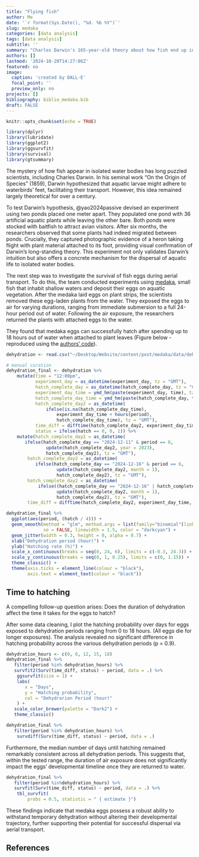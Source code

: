 ```yaml
---
title: "Flying fish"
author: Me
date: '`r format(Sys.Date(), "%d. %b %Y")`'
slug: medaka
categories: [data analysis]
tags: [data analysis]
subtitle: ''
summary: "Charles Darwin's 165-year-old theory about how fish end up in isolated ponds has finally been proven! Researchers have demonstrated that waterbirds can indeed transport aquatic life between water bodies - effectively fish can withstand air exposure. Further to this, here I show, the duration of air exposure doesn't affect the eggs' hatching timeline. "
authors: []
lastmod: '2024-10-20T14:27:06Z'
featured: no
image:
  caption: 'created by DALL·E'
  focal_point: ''
  preview_only: no
projects: []
bibliography: biblio_medaka.bib  
draft: FALSE
---
```


```r
knitr::opts_chunk$set(echo = TRUE)
```

```r
library(dplyr)
library(lubridate)
library(ggplot2)
library(ggsurvfit)
library(survival)
library(gtsummary)
```

The mystery of how fish appear in isolated water bodies has long puzzled scientists, including Charles Darwin. In his seminal work "On the Origin of Species" (1859), Darwin hypothesized that aquatic larvae might adhere to waterbirds' feet, facilitating their transport. However, this idea remained largely theoretical for over a century.

To test Darwin's hypothesis, @yao2024passive devised an experiment using two ponds placed one meter apart. They populated one pond with 36 artificial aquatic plants while leaving the other bare. Both ponds were stocked with baitfish to attract avian visitors. After six months, the researchers observed that some plants had indeed migrated between ponds. Crucially, they captured photographic evidence of a heron taking flight with plant material attached to its foot, providing visual confirmation of Darwin's long-standing theory. This experiment not only validates Darwin's intuition but also offers a concrete mechanism for the dispersal of aquatic life to isolated water bodies.

The next step was to investigate the survival of fish eggs during aerial transport. To do this, the team conducted experiments using [medaka](https://en.wikipedia.org/wiki/Japanese_rice_fish), small fish that inhabit shallow waters and deposit their eggs on aquatic vegetation. After the medaka laid eggs on plant strips, the scientists removed these egg-laden plants from the water. They exposed the eggs to air for varying durations, ranging from immediate submersion to a full 24-hour period out of water. Following the air exposure, the researchers returned the plants with attached eggs to the water.

They found that medaka eggs can successfully hatch after spending up to 18 hours out of water when attached to plant leaves (Figure below - reproduced using the [authors' code](https://github.com/yaoakifumi/Medaka-embryo-desication-tolerance/blob/main/code.md)).

```r
dehydration <- read.csv("~/Desktop/Website/content/post/medaka/data/dehydration_final.csv")
```

```r
# manual curation
dehydration_final <- dehydration %>%
    mutate(time = "12:00pm",
           experiment_day = as_datetime(experiment_day, tz = "GMT"),
           hatch_complete_day = as_datetime(hatch_complete_day, tz = "GMT"),
           experiment_day_time = ymd_hm(paste(experiment_day, time), tz = "GMT"),
           hatch_complete_day_time = ymd_hm(paste(hatch_complete_day, time), tz = "GMT"),
           hatch_complete_day2 = as_datetime(
               ifelse(is.na(hatch_complete_day_time), 
                   experiment_day_time + hours(period), 
                   hatch_complete_day_time), tz = "GMT"),
           time_diff = difftime(hatch_complete_day2, experiment_day_time, units = "days"),
           status = ifelse(hatch == 0, 0, 1)) %>%
    mutate(hatch_complete_day2 = as_datetime(
       ifelse(hatch_complete_day == "2024-12-11" & period == 0,
               update(hatch_complete_day2, year = 2023), 
               hatch_complete_day2), tz = "GMT"),
        hatch_complete_day2 = as_datetime(
           ifelse(hatch_complete_day == "2024-12-16" & period == 6,
                   update(hatch_complete_day2, month = 1), 
                   hatch_complete_day2), tz = "GMT"),
        hatch_complete_day2 = as_datetime(
            ifelse((hatch_complete_day == "2024-12-16" | hatch_complete_day == "2024-12-27") & period == 12,
                   update(hatch_complete_day2, month = 1), 
                   hatch_complete_day2), tz = "GMT"), 
        time_diff = difftime(hatch_complete_day2, experiment_day_time, units = "days"))
```

```r
dehydration_final %>%
  ggplot(aes(period, (hatch / 4))) +
  geom_smooth(method = "glm", method.args = list(family="binomial"(link="probit")), 
              se = FALSE, linewidth = 1.5, color = "darkcyan") +
  geom_jitter(width = 0.3, height = 0, alpha = 0.7) +
  xlab("Dehydration period (hour)") + 
  ylab("Hatching rate (%)") + 
  scale_x_continuous(breaks = seq(0, 24, 6), limits = c(-0.3, 24.3)) + 
  scale_y_continuous(breaks = seq(0, 1, 0.25), limits = c(0, 1.15)) +
  theme_classic() +
  theme(axis.ticks = element_line(colour = "black"),
        axis.text = element_text(colour = "black"))
```

## Time to hatching

A compelling follow-up question arises: Does the duration of dehydration affect the time it takes for the eggs to hatch?

After some data cleaning, I plot the hatching probability over days for eggs exposed to dehydration periods ranging from 0 to 18 hours. (All eggs die for longer exposures). The analysis revealed no significant difference in hatching probability across the various dehydration periods (p = 0.9).

```r
dehydration_hours <- c(0, 6, 12, 15, 18)
dehydration_final %>% 
   filter(period %in% dehydration_hours) %>%
   survfit2(Surv(time_diff, status) ~ period, data = .) %>%
    ggsurvfit(size = 1) +
    labs(
       x = "Days",
       y = "Hatching probability",
       col = "Dehydrarion Period (hour)"
    ) + 
   scale_color_brewer(palette = "Dark2") +
   theme_classic()
```

```r
dehydration_final %>% 
   filter(period %in% dehydration_hours) %>%
    survdiff(Surv(time_diff, status) ~ period, data = .)
```
Furthermore, the median number of days until hatching remained remarkably consistent across all dehydration periods. This suggests that, within the tested range, the duration of air exposure does not significantly impact the eggs' developmental timeline once they are returned to water.

```r
dehydration_final %>% 
   filter(period %in%dehydration_hours) %>% 
   survfit(Surv(time_diff, status) ~ period, data = .) %>% 
    tbl_survfit(
        probs = 0.5, statistic = " { estimate }")
```

These findings indicate that medaka eggs possess a robust ability to withstand temporary dehydration without altering their developmental trajectory, further supporting their potential for successful dispersal via aerial transport.


## References
